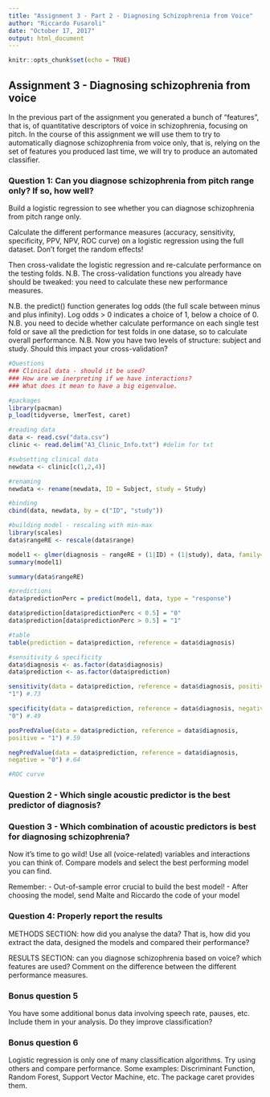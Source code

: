 ```yaml
---
title: "Assignment 3 - Part 2 - Diagnosing Schizophrenia from Voice"
author: "Riccardo Fusaroli"
date: "October 17, 2017"
output: html_document
---
```


```r
knitr::opts_chunk$set(echo = TRUE)
```

## Assignment 3 - Diagnosing schizophrenia from voice

In the previous part of the assignment you generated a bunch of "features", that is, of quantitative descriptors of voice in schizophrenia, focusing on pitch.
In the course of this assignment we will use them to try to automatically diagnose schizophrenia from voice only, that is, relying on the set of features you produced last time, we will try to produce an automated classifier.

### Question 1: Can you diagnose schizophrenia from pitch range only? If so, how well?

Build a logistic regression to see whether you can diagnose schizophrenia from pitch range only.

Calculate the different performance measures (accuracy, sensitivity, specificity, PPV, NPV, ROC curve) on a logistic regression using the full dataset. Don't forget the random effects!

Then cross-validate the logistic regression and re-calculate performance on the testing folds. N.B. The cross-validation functions you already have should be tweaked: you need to calculate these new performance measures.

N.B. the predict() function generates log odds (the full scale between minus and plus infinity). Log odds > 0 indicates a choice of 1, below a choice of 0.
N.B. you need to decide whether calculate performance on each single test fold or save all the prediction for test folds in one datase, so to calculate overall performance.
N.B. Now you have two levels of structure: subject and study. Should this impact your cross-validation?

```r
#Questions 
### Clinical data - should it be used?
### How are we inerpreting if we have interactions? 
### What does it mean to have a big eigenvalue. 

#packages
library(pacman)
p_load(tidyverse, lmerTest, caret)

#reading data 
data <- read.csv("data.csv")
clinic <- read.delim("A3_Clinic_Info.txt") #delim for txt 

#subsetting clinical data 
newdata <- clinic[c(1,2,4)]

#renaming 
newdata <- rename(newdata, ID = Subject, study = Study)

#binding 
cbind(data, newdata, by = c("ID", "study"))

#building model - rescaling with min-max 
library(scales)
data$rangeRE <- rescale(data$range)

model1 <- glmer(diagnosis ~ rangeRE + (1|ID) + (1|study), data, family= "binomial")
summary(model1)

summary(data$rangeRE)

#predictions 
data$predictionPerc = predict(model1, data, type = "response")

data$prediction[data$predictionPerc < 0.5] = "0"
data$prediction[data$predictionPerc > 0.5] = "1"

#table 
table(prediction = data$prediction, reference = data$diagnosis)

#sensitivity & specificity  
data$diagnosis <- as.factor(data$diagnosis)
data$prediction <- as.factor(data$prediction)

sensitivity(data = data$prediction, reference = data$diagnosis, positive =
"1") #.73

specificity(data = data$prediction, reference = data$diagnosis, negative =
"0") #.49

posPredValue(data = data$prediction, reference = data$diagnosis,
positive = "1") #.59

negPredValue(data = data$prediction, reference = data$diagnosis,
negative = "0") #.64

#ROC curve 

```


### Question 2 - Which single acoustic predictor is the best predictor of diagnosis?

### Question 3 - Which combination of acoustic predictors is best for diagnosing schizophrenia?

Now it's time to go wild! Use all (voice-related) variables and interactions you can think of. Compare models and select the best performing model you can find.

Remember:
- Out-of-sample error crucial to build the best model!
- After choosing the model, send Malte and Riccardo the code of your model

### Question 4: Properly report the results

METHODS SECTION: how did you analyse the data? That is, how did you extract the data, designed the models and compared their performance?

RESULTS SECTION: can you diagnose schizophrenia based on voice? which features are used? Comment on the difference between the different performance measures.

### Bonus question 5

You have some additional bonus data involving speech rate, pauses, etc. Include them in your analysis. Do they improve classification?

### Bonus question 6

Logistic regression is only one of many classification algorithms. Try using others and compare performance. Some examples: Discriminant Function, Random Forest, Support Vector Machine, etc. The package caret provides them.
